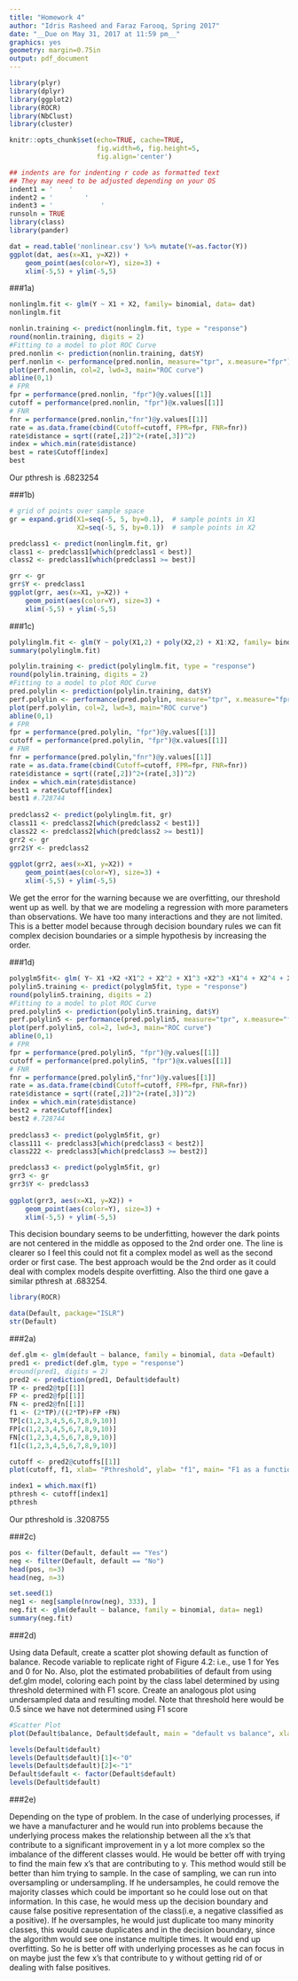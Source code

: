 ```yaml
---
title: "Homework 4"
author: "Idris Rasheed and Faraz Farooq, Spring 2017"
date: "__Due on May 31, 2017 at 11:59 pm__"
graphics: yes
geometry: margin=0.75in
output: pdf_document
---
```


```r
library(plyr)
library(dplyr)
library(ggplot2)
library(ROCR)
library(NbClust)
library(cluster)

knitr::opts_chunk$set(echo=TRUE, cache=TRUE, 
                      fig.width=6, fig.height=5,
                      fig.align='center')

## indents are for indenting r code as formatted text
## They may need to be adjusted depending on your OS
indent1 = '    '
indent2 = '        '
indent3 = '            '
runsoln = TRUE
library(class)
library(pander)
```

```r
dat = read.table('nonlinear.csv') %>% mutate(Y=as.factor(Y))
ggplot(dat, aes(x=X1, y=X2)) + 
    geom_point(aes(color=Y), size=3) + 
    xlim(-5,5) + ylim(-5,5)
```
    
    
###1a)

```r
nonlinglm.fit <- glm(Y ~ X1 + X2, family= binomial, data= dat)
nonlinglm.fit

nonlin.training <- predict(nonlinglm.fit, type = "response")
round(nonlin.training, digits = 2)
#Fitting to a model to plot ROC Curve
pred.nonlin <- prediction(nonlin.training, dat$Y)
perf.nonlin <- performance(pred.nonlin, measure="tpr", x.measure="fpr")
plot(perf.nonlin, col=2, lwd=3, main="ROC curve")
abline(0,1)
# FPR
fpr = performance(pred.nonlin, "fpr")@y.values[[1]]
cutoff = performance(pred.nonlin, "fpr")@x.values[[1]]
# FNR
fnr = performance(pred.nonlin,"fnr")@y.values[[1]]
rate = as.data.frame(cbind(Cutoff=cutoff, FPR=fpr, FNR=fnr))
rate$distance = sqrt((rate[,2])^2+(rate[,3])^2)
index = which.min(rate$distance)
best = rate$Cutoff[index]
best

```

Our pthresh is .6823254

###1b)

```r
# grid of points over sample space
gr = expand.grid(X1=seq(-5, 5, by=0.1),  # sample points in X1
                 X2=seq(-5, 5, by=0.1))  # sample points in X2
```
    
```r
predclass1 <- predict(nonlinglm.fit, gr)
class1 <- predclass1[which(predclass1 < best)]
class2 <- predclass1[which(predclass1 >= best)] 

grr <- gr
grr$Y <- predclass1
ggplot(grr, aes(x=X1, y=X2)) + 
    geom_point(aes(color=Y), size=3) + 
    xlim(-5,5) + ylim(-5,5)

```

###1c)

```r
polylinglm.fit <- glm(Y ~ poly(X1,2) + poly(X2,2) + X1:X2, family= binomial,data = dat)
summary(polylinglm.fit)

polylin.training <- predict(polylinglm.fit, type = "response")
round(polylin.training, digits = 2)
#Fitting to a model to plot ROC Curve
pred.polylin <- prediction(polylin.training, dat$Y)
perf.polylin <- performance(pred.polylin, measure="tpr", x.measure="fpr")
plot(perf.polylin, col=2, lwd=3, main="ROC curve")
abline(0,1)
# FPR
fpr = performance(pred.polylin, "fpr")@y.values[[1]]
cutoff = performance(pred.polylin, "fpr")@x.values[[1]]
# FNR
fnr = performance(pred.polylin,"fnr")@y.values[[1]]
rate = as.data.frame(cbind(Cutoff=cutoff, FPR=fpr, FNR=fnr))
rate$distance = sqrt((rate[,2])^2+(rate[,3])^2)
index = which.min(rate$distance)
best1 = rate$Cutoff[index]
best1 #.728744
 
predclass2 <- predict(polylinglm.fit, gr)
class11 <- predclass2[which(predclass2 < best1)]
class22 <- predclass2[which(predclass2 >= best1)] 
grr2 <- gr
grr2$Y <- predclass2
 
ggplot(grr2, aes(x=X1, y=X2)) + 
    geom_point(aes(color=Y), size=3) + 
    xlim(-5,5) + ylim(-5,5)
```

We get the error for the warning because we are overfitting, our threshold went up as well. by that we are modeling a regression with more parameters than observations. We have too many interactions and they are not limited. This is a better model because through decision boundary rules we can fit complex decision boundaries or a simple hypothesis by increasing the order. 

###1d)

```r
polyglm5fit<- glm( Y~ X1 +X2 +X1^2 + X2^2 + X1^3 +X2^3 +X1^4 + X2^4 + X1^5 +X2^5 , family = binomial, data = dat)
polylin5.training <- predict(polyglm5fit, type = "response")
round(polylin5.training, digits = 2)
#Fitting to a model to plot ROC Curve
pred.polylin5 <- prediction(polylin5.training, dat$Y)
perf.polylin5 <- performance(pred.polylin5, measure="tpr", x.measure="fpr")
plot(perf.polylin5, col=2, lwd=3, main="ROC curve")
abline(0,1)
# FPR
fpr = performance(pred.polylin5, "fpr")@y.values[[1]]
cutoff = performance(pred.polylin5, "fpr")@x.values[[1]]
# FNR
fnr = performance(pred.polylin5,"fnr")@y.values[[1]]
rate = as.data.frame(cbind(Cutoff=cutoff, FPR=fpr, FNR=fnr))
rate$distance = sqrt((rate[,2])^2+(rate[,3])^2)
index = which.min(rate$distance)
best2 = rate$Cutoff[index]
best2 #.728744
 
predclass3 <- predict(polyglm5fit, gr)
class111 <- predclass3[which(predclass3 < best2)]
class222 <- predclass3[which(predclass3 >= best2)] 

predclass3 <- predict(polyglm5fit, gr)
grr3 <- gr
grr3$Y <- predclass3
 
ggplot(grr3, aes(x=X1, y=X2)) + 
    geom_point(aes(color=Y), size=3) + 
    xlim(-5,5) + ylim(-5,5)

```

This decision boundary seems to be underfitting, however the dark points are not centered in the middle as opposed to the 2nd order one. The line is clearer so I feel this could not fit a complex model as well as the second order or first case. The best approach would be the 2nd order as it could deal with complex models despite overfitting. Also the third one gave a similar pthresh at .683254.

```r
library(ROCR)

data(Default, package="ISLR")
str(Default)
```


###2a)

```r
def.glm <- glm(default ~ balance, family = binomial, data =Default)
pred1 <- predict(def.glm, type = "response")
#round(pred1, digits = 2)
pred2 <- prediction(pred1, Default$default)
TP <- pred2@tp[[1]]
FP <- pred2@fp[[1]]
FN <- pred2@fn[[1]]
f1 <- (2*TP)/((2*TP)+FP +FN)
TP[c(1,2,3,4,5,6,7,8,9,10)]
FP[c(1,2,3,4,5,6,7,8,9,10)]
FN[c(1,2,3,4,5,6,7,8,9,10)]
f1[c(1,2,3,4,5,6,7,8,9,10)]

```

```r
cutoff <- pred2@cutoffs[[1]]
plot(cutoff, f1, xlab= "Pthreshold", ylab= "f1", main= "F1 as a function of cutoffs")
```

```r
index1 = which.max(f1)
pthresh <- cutoff[index1]
pthresh
```

Our pthreshold is .3208755

###2c)

```r
pos <- filter(Default, default == "Yes")
neg <- filter(Default, default == "No")
head(pos, n=3)
head(neg, n=3)

```

```r
set.seed(1)
neg1 <- neg[sample(nrow(neg), 333), ]
neg.fit <- glm(default ~ balance, family = binomial, data= neg1)
summary(neg.fit)
```


###2d)

Using data Default, create a scatter plot showing default as function of balance. Recode variable to replicate right of Figure 4.2: i.e., use 1 for Yes and 0 for No. Also, plot the estimated probabilities of default from using def.glm model, coloring each point by the class label determined by using threshold determined with F1 score. Create an analogous plot using undersampled data and resulting model. Note that threshold here would be 0.5 since we have not determined using F1 score

```r
#Scatter Plot
plot(Default$balance, Default$default, main = "default vs balance", xlab = "balance", ylab="default")
```

```r
levels(Default$default)
levels(Default$default)[1]<-"0"
levels(Default$default)[2]<-"1"
Default$default <- factor(Default$default)
levels(Default$default)
```


###2e)

Depending on the type of problem. In the case of underlying processes, if we have a manufacturer and he would run into problems because the underlying process makes the relationship between all the x's that contribute to a significant improvement in y a lot more complex so the imbalance of the different classes would. He would be better off with trying to find the main few x's that are contributing to y. This method would still be better than him trying to sample. In the case of sampling, we can run into oversampling or undersampling. If he undersamples, he could remove the majority classes which could be important so he could lose out on that information. In this case, he would mess up the decision boundary and cause false positive representation of the class(i.e, a negative classified as a positive). If he oversamples, he would just duplicate too many minority classes, this would cause duplicates and in the decision boundary, since the algorithm would see one instance multiple times. It would end up overfitting. So he is better off with underlying processes as he can focus in on maybe just the few x's that contribute to y without getting rid of or dealing with false positives. 



